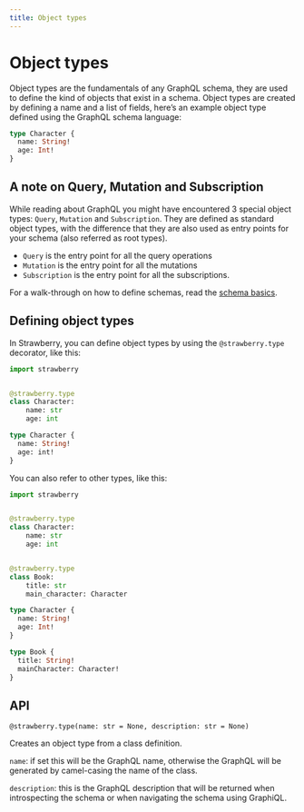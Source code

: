 ```yaml
---
title: Object types
---
```


# Object types

Object types are the fundamentals of any GraphQL schema, they are used to define
the kind of objects that exist in a schema. Object types are created by defining
a name and a list of fields, here’s an example object type defined using the
GraphQL schema language:

```graphql
type Character {
  name: String!
  age: Int!
}
```

## A note on Query, Mutation and Subscription

While reading about GraphQL you might have encountered 3 special object types:
`Query`, `Mutation` and `Subscription`. They are defined as standard object
types, with the difference that they are also used as entry points for your
schema (also referred as root types).

- `Query` is the entry point for all the query operations
- `Mutation` is the entry point for all the mutations
- `Subscription` is the entry point for all the subscriptions.

For a walk-through on how to define schemas, read the
[schema basics](/docs/general/schema-basics.md).

## Defining object types

In Strawberry, you can define object types by using the `@strawberry.type`
decorator, like this:

<CodeGrid>


```python
import strawberry


@strawberry.type
class Character:
    name: str
    age: int
```

```graphql
type Character {
  name: String!
  age: int!
}
```

</CodeGrid>


You can also refer to other types, like this:

<CodeGrid>


```python
import strawberry


@strawberry.type
class Character:
    name: str
    age: int


@strawberry.type
class Book:
    title: str
    main_character: Character
```

```graphql
type Character {
  name: String!
  age: Int!
}

type Book {
  title: String!
  mainCharacter: Character!
}
```

</CodeGrid>


## API

`@strawberry.type(name: str = None, description: str = None)`

Creates an object type from a class definition.

`name`: if set this will be the GraphQL name, otherwise the GraphQL will be
generated by camel-casing the name of the class.

`description`: this is the GraphQL description that will be returned when
introspecting the schema or when navigating the schema using GraphiQL.